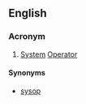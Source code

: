{{also|sysop}}
==English==

===Acronym===
{{head|en|acronym}}

# [[system|System]] [[operator|Operator]]

====Synonyms====
* [[sysop]]